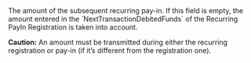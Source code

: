   
<ParamField body="DebitedFunds" type="object">     
The amount of the subsequent recurring pay-in. If this field is empty, the amount entered in the `NextTransactionDebitedFunds` of the Recurring PayIn Registration is taken into account.  

**Caution:** An amount must be transmitted during either the recurring registration or pay-in (if it’s different from the registration one).   

<Expandable title="properties">  
<Currency12 />  
  
<Amount1 />  
  

</Expandable> 
</ParamField>
